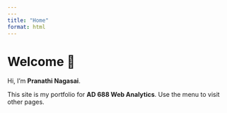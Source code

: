 ```yaml
---
---
title: "Home"
format: html
---
```


# Welcome 👋

Hi, I’m **Pranathi Nagasai**.

This site is my portfolio for **AD 688 Web Analytics**. Use the menu to visit other pages.
